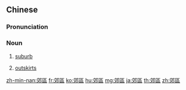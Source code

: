 {{also|郊区}}
==Chinese==
{{zh-forms|s=郊区}}

===Pronunciation===
{{zh-pron
|m=jiāoqū
|c=gaau1 keoi1
|mn=kau-khu
|cat=n
}}

===Noun===
{{zh-noun}}

# {{lb|zh|countable}} [[suburb]]
# {{lb|zh|uncountable}} [[outskirts]]

{{zh-cat|Elementary}}

[[zh-min-nan:郊區]]
[[fr:郊區]]
[[ko:郊區]]
[[hu:郊區]]
[[mg:郊區]]
[[ja:郊區]]
[[th:郊區]]
[[zh:郊區]]